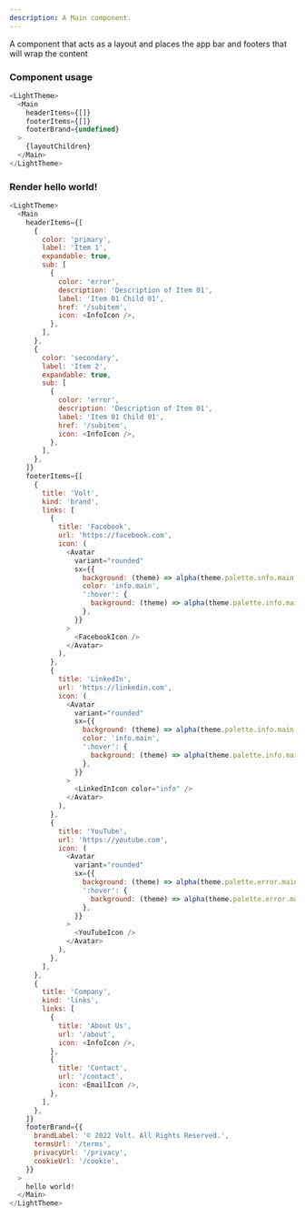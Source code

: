 ```yaml
---
description: A Main component.
---
```



A component that acts as a layout and places the app bar and footers that will wrap the content

### Component usage

```js
<LightTheme>
  <Main
    headerItems={[]}
    footerItems={[]}
    footerBrand={undefined}
  >
    {layoutChildren}
  </Main>
</LightTheme>
```

### Render hello world!

```js live
<LightTheme>
  <Main
    headerItems={[
      {
        color: 'primary',
        label: 'Item 1',
        expandable: true,
        sub: [
          {
            color: 'error',
            description: 'Description of Item 01',
            label: 'Item 01 Child 01',
            href: '/subitem',
            icon: <InfoIcon />,
          },
        ],
      },
      {
        color: 'secondary',
        label: 'Item 2',
        expandable: true,
        sub: [
          {
            color: 'error',
            description: 'Description of Item 01',
            label: 'Item 01 Child 01',
            href: '/subitem',
            icon: <InfoIcon />,
          },
        ],
      },
    ]}
    footerItems={[
      {
        title: 'Volt',
        kind: 'brand',
        links: [
          {
            title: 'Facebook',
            url: 'https://facebook.com',
            icon: (
              <Avatar
                variant="rounded"
                sx={{
                  background: (theme) => alpha(theme.palette.info.main, 0.08),
                  color: 'info.main',
                  ':hover': {
                    background: (theme) => alpha(theme.palette.info.main, 0.1),
                  },
                }}
              >
                <FacebookIcon />
              </Avatar>
            ),
          },
          {
            title: 'LinkedIn',
            url: 'https://linkedin.com',
            icon: (
              <Avatar
                variant="rounded"
                sx={{
                  background: (theme) => alpha(theme.palette.info.main, 0.08),
                  color: 'info.main',
                  ':hover': {
                    background: (theme) => alpha(theme.palette.info.main, 0.1),
                  },
                }}
              >
                <LinkedInIcon color="info" />
              </Avatar>
            ),
          },
          {
            title: 'YouTube',
            url: 'https://youtube.com',
            icon: (
              <Avatar
                variant="rounded"
                sx={{
                  background: (theme) => alpha(theme.palette.error.main, 0.9),
                  ':hover': {
                    background: (theme) => alpha(theme.palette.error.main, 0.8),
                  },
                }}
              >
                <YouTubeIcon />
              </Avatar>
            ),
          },
        ],
      },
      {
        title: 'Company',
        kind: 'links',
        links: [
          {
            title: 'About Us',
            url: '/about',
            icon: <InfoIcon />,
          },
          {
            title: 'Contact',
            url: '/contact',
            icon: <EmailIcon />,
          },
        ],
      },
    ]}
    footerBrand={{
      brandLabel: '© 2022 Volt. All Rights Reserved.',
      termsUrl: '/terms',
      privacyUrl: '/privacy',
      cookieUrl: '/cookie',
    }}
  >
    hello world!
  </Main>
</LightTheme>
```
